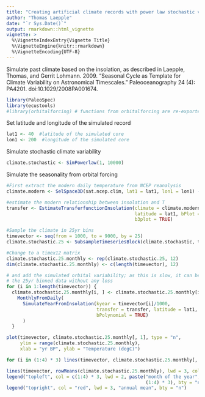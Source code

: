 ```yaml
---
title: "Creating artificial climate records with power law stochastic variability and seasonality from orbital forcing"
author: "Thomas Laepple"
date: "`r Sys.Date()`"
output: rmarkdown::html_vignette
vignette: >
  %\VignetteIndexEntry{Vignette Title}
  %\VignetteEngine{knitr::rmarkdown}
  %\VignetteEncoding{UTF-8}
---
```


Simulate past climate based on the insolation, as described in Laepple, Thomas, and Gerrit Lohmann. 2009. “Seasonal Cycle as Template for Climate Variability on Astronomical Timescales.” Paleoceanography 24 (4): PA4201. doi:10.1029/2008PA001674.


```r
library(PaleoSpec)
library(ecustools)
#library(orbitalforcing) # functions from orbitalforcing are re-exported by ecustools
```

Set latitude and longitude of the simulated record

```r
lat1 <- 40  #latitude of the simulated core
lon1 <- 200  #longitude of the simulated core
```

Simulate stochastic climate variability
```r
climate.stochastic <- SimPowerlaw(1, 10000)
```

Simulate the seasonality from orbital forcing

```r
#First extract the modern daily temperature from NCEP reanalysis
climate.modern <- SelSpace3D(sat.ncep.clim, lat1 = lat1, lon1 = lon1) - 273.15  

#estimate the modern relationship between insolation and T
transfer <- EstimateTransferfunctionInsolation(climate = climate.modern,
                                               latitude = lat1, bPlot = TRUE,
                                               b3plot = TRUE)  
```

```r
#Sample the climate in 25yr bins
timevector <- seq(from = 1000, to = 9000, by = 25)  
climate.stochastic.25 <- SubsampleTimeseriesBlock(climate.stochastic, timevector)

#Change to a timex12 matrix
climate.stochastic.25.monthly <- rep(climate.stochastic.25, 12)  
dim(climate.stochastic.25.monthly) <- c(length(timevector), 12)
```

```r
# and add the simulated orbital variability; as this is slow, it can be added to
# the 25yr binned data without any loss
for (i in 1:length(timevector)) {
  climate.stochastic.25.monthly[i, ] <- climate.stochastic.25.monthly[i, ] + 
    MonthlyFromDaily(
      SimulateYearFromInsolation(kyear = timevector[i]/1000,
                                 transfer = transfer, latitude = lat1,
                                 bPolynomial = TRUE)
      )
  }
```


```r
plot(timevector, climate.stochastic.25.monthly[, 1], type = "n",
     ylim = range(climate.stochastic.25.monthly), 
     xlab = "yr BP", ylab = "Temperature (degC)")

for (i in (1:4) * 3) lines(timevector, climate.stochastic.25.monthly[, i], col = i)

lines(timevector, rowMeans(climate.stochastic.25.monthly), lwd = 3, col = "red")
legend("topleft", col = c(1:4) * 3, lwd = 2, paste("month of the year",
                                                   (1:4) * 3), bty = "n")
legend("topright", col = "red", lwd = 3, "annual mean", bty = "n")
```


